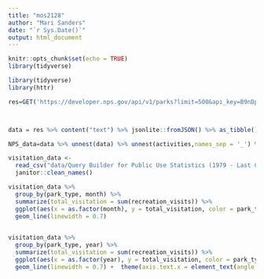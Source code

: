 ```yaml
---
title: "mos2128"
author: "Mari Sanders"
date: "`r Sys.Date()`"
output: html_document
---
```


```r
knitr::opts_chunk$set(echo = TRUE)
library(tidyverse)
```

```r
library(tidyverse)
library(httr)

res=GET('https://developer.nps.gov/api/v1/parks?limit=500&api_key=B9nDpbkbrb3kSOjz6kXSxMJ3d6MSpUvt1QqYdeyn')



data = res %>% content("text") %>% jsonlite::fromJSON() %>% as_tibble()

NPS_data=data %>% unnest(data) %>% unnest(activities,names_sep = '_') %>% unnest(entranceFees,names_sep = '_')
```

```r
visitation_data <- 
  read_csv("data/Query Builder for Public Use Statistics (1979 - Last Calendar Year).csv") %>% 
  janitor::clean_names()
```

```r
visitation_data %>% 
  group_by(park_type, month) %>% 
  summarize(total_visitation = sum(recreation_visits)) %>% 
  ggplot(aes(x = as.factor(month), y = total_visitation, color = park_type, group = park_type)) + 
  geom_line(linewidth = 0.7)
  
```

```r
visitation_data %>% 
  group_by(park_type, year) %>% 
  summarize(total_visitation = sum(recreation_visits)) %>% 
  ggplot(aes(x = as.factor(year), y = total_visitation, color = park_type, group = park_type)) + 
  geom_line(linewidth = 0.7) +  theme(axis.text.x = element_text(angle = 90, vjust = 0.5, hjust = 1))
```

